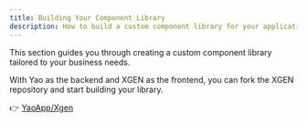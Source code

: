 ```yaml
---
title: Building Your Component Library
description: How to build a custom component library for your application.
---
```


This section guides you through creating a custom component library tailored to your business needs.

With Yao as the backend and XGEN as the frontend, you can fork the XGEN repository and start building your library.

👉 [YaoApp/Xgen](https://github.com/YaoApp/Xgen)
